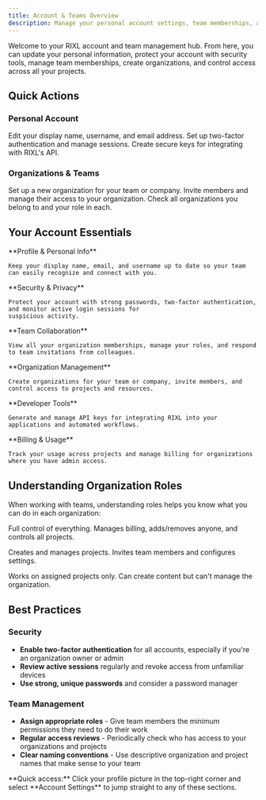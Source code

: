 ```yaml
---
title: Account & Teams Overview
description: Manage your personal account settings, team memberships, and organization preferences all in one place.
---
```




Welcome to your RIXL account and team management hub. From here, you can update your personal information, protect your account with security tools, manage team memberships, create organizations, and control access across all your projects.

## Quick Actions

### Personal Account
<Columns cols={3}>
  <Card
    title="Update Profile"
    href="/en/platform/account-teams/general-settings"
    icon="settings"
  >
    Edit your display name, username, and email address.
  </Card>
  <Card
    title="Secure Account"
    href="/en/platform/account-teams/security"
    icon="shield"
  >
    Set up two-factor authentication and manage sessions.
  </Card>
  <Card
    title="Generate API Key"
    href="/en/platform/api-documentation/create-key"
    icon="key"
  >
    Create secure keys for integrating with RIXL's API.
  </Card>
</Columns>

### Organizations & Teams
<Columns cols={3}>
  <Card
    title="Create Organization"
    href="/en/platform/account-teams/create-organization"
    icon="building"
  >
    Set up a new organization for your team or company.
  </Card>
  <Card
    title="Team Management"
    href="/en/platform/account-teams/team-management"
    icon="users"
  >
    Invite members and manage their access to your organization.
  </Card>
  <Card
    title="View Memberships"
    href="/en/platform/account-teams/membership"
    icon="user-check"
  >
    Check all organizations you belong to and your role in each.
  </Card>
</Columns>

## Your Account Essentials

<Steps>
  <Step>
    **Profile & Personal Info**

    Keep your display name, email, and username up to date so your team can easily recognize and connect with you.
  </Step>

  <Step>
    **Security & Privacy**

    Protect your account with strong passwords, two-factor authentication, and monitor active login sessions for
    suspicious activity.
  </Step>

  <Step>
    **Team Collaboration**

    View all your organization memberships, manage your roles, and respond to team invitations from colleagues.
  </Step>

  <Step>
    **Organization Management**

    Create organizations for your team or company, invite members, and control access to projects and resources.
  </Step>

  <Step>
    **Developer Tools**

    Generate and manage API keys for integrating RIXL into your applications and automated workflows.
  </Step>

  <Step>
    **Billing & Usage**

    Track your usage across projects and manage billing for organizations where you have admin access.
  </Step>
</Steps>

## Understanding Organization Roles

When working with teams, understanding roles helps you know what you can do in each organization:

<Columns cols={3}>
  <Card title="Owner" icon="crown">Full control of everything. Manages billing, adds/removes anyone, and controls all
    projects.</Card>

  <Card title="Admin" icon="shield">Creates and manages projects. Invites team members and configures settings.</Card>

  <Card title="Member" icon="user">Works on assigned projects only. Can create content but can't manage the
    organization.</Card>
</Columns>

## Best Practices

### Security
- **Enable two-factor authentication** for all accounts, especially if you're an organization owner or admin
- **Review active sessions** regularly and revoke access from unfamiliar devices
- **Use strong, unique passwords** and consider a password manager

### Team Management
- **Assign appropriate roles** - Give team members the minimum permissions they need to do their work
- **Regular access reviews** - Periodically check who has access to your organizations and projects
- **Clear naming conventions** - Use descriptive organization and project names that make sense to your team

<Callout type="tip">
  **Quick access:** Click your profile picture in the top-right corner and select **Account Settings** to jump straight
  to any of these sections.
</Callout>
